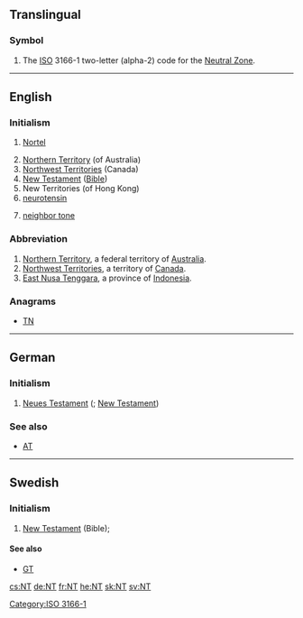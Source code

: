 {{also|n.t.|N.T.|N. T.|NT}}
==Translingual==

===Symbol===
{{head|mul|symbol}}
# The [[ISO]] 3166-1 two-letter (alpha-2) code for the [[Neutral Zone]].

[[Category:ISO 3166-1]]

----

==English==
{{wikipedia}}

===Initialism===
{{rfc-header|Initialism}}
{{head|en|initialism}}

# {{label|en|stock symbol}} [[w:Nortel|Nortel]]
# [[Northern Territory]] (of Australia)
# [[Northwest Territories]] (Canada)
# [[New Testament]] ([[Bible]])
# New Territories (of Hong Kong)
# [[neurotensin]]
# {{label|en|music}} [[neighbor tone]]

===Abbreviation===
{{rfc-header|Abbreviation}}
{{head|en|abbreviation}}
# [[Northern Territory]], a federal territory of [[Australia]].
# [[Northwest Territories]], a territory of [[Canada]].
# [[East Nusa Tenggara]], a province of [[Indonesia]].

===Anagrams===
* [[TN#English|TN]]

----

==German==

===Initialism===
{{rfc-header|Initialism}}
{{de-proper noun|n}}

# [[Neues Testament]] ({{l|en|NT}}; [[New Testament]])

===See also===
* [[AT]]

----

==Swedish==

===Initialism===
{{rfc-header|Initialism}}
{{head|sv|initialism}}

# [[New Testament]] (Bible); {{abbreviation of|Nya Testamentet|lang=sv}}

====See also====
* [[GT]]

[[cs:NT]]
[[de:NT]]
[[fr:NT]]
[[he:NT]]
[[sk:NT]]
[[sv:NT]]